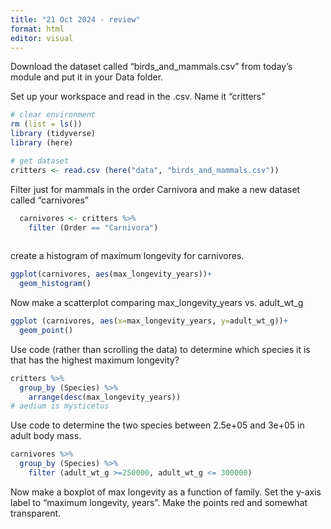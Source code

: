 ```yaml
---
title: "21 Oct 2024 - review"
format: html
editor: visual
---
```


Download the dataset called "birds_and_mammals.csv" from today's module and put it in your Data folder.

Set up your workspace and read in the .csv. Name it "critters"

```r
# clear environment
rm (list = ls())
library (tidyverse)
library (here)

# get dataset
critters <- read.csv (here("data", "birds_and_mammals.csv"))
```

Filter just for mammals in the order Carnivora and make a new dataset called "carnivores"

```r

  carnivores <- critters %>% 
    filter (Order == "Carnivora")
    
```

create a histogram of maximum longevity for carnivores.

```r
ggplot(carnivores, aes(max_longevity_years))+ 
  geom_histogram()
```

Now make a scatterplot comparing max_longevity_years vs. adult_wt_g

```r
ggplot (carnivores, aes(x=max_longevity_years, y=adult_wt_g))+
  geom_point()
```

Use code (rather than scrolling the data) to determine which species it is that has the highest maximum longevity?

```r
critters %>% 
  group_by (Species) %>%
    arrange(desc(max_longevity_years))
# aedium is mysticetus
```

Use code to determine the two species between 2.5e+05 and 3e+05 in adult body mass.

```r
carnivores %>% 
  group_by (Species) %>%
    filter (adult_wt_g >=250000, adult_wt_g <= 300000)
```

Now make a boxplot of max longevity as a function of family. Set the y-axis label to "maximum longevity, years". Make the points red and somewhat transparent.

```r

```
